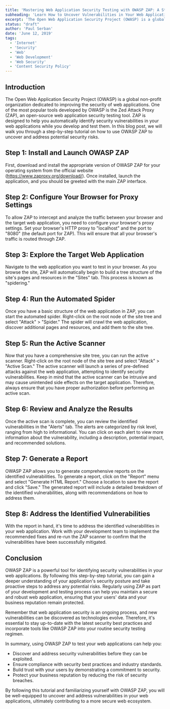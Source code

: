 ```yaml
---
title: 'Mastering Web Application Security Testing with OWASP ZAP: A Step-by-Step Tutorial'
subheading: 'Learn How to Uncover Vulnerabilities in Your Web Applications Using the Powerful OWASP ZAP Tool'
excerpt: 'The Open Web Application Security Project (OWASP) is a global non-profit organization dedicated to improving the security of web applications. One of the most popular tools developed by OWASP is the Zed Attack Proxy (ZAP), an open-source web application security testing tool. ZAP is designed to help you automatically identify security vulnerabilities in your web applications while you develop and test them. In this blog post, we will walk you through a step-by-step tutorial on how to use OWASP ZAP to uncover and address potential security risks.'
status: "draft"
author: 'Paul Serban'
date: 'June 12, 2019'
tags:
  - 'Internet'
  - 'Security'
  - 'Web'
  - 'Web Development'
  - 'Web Security'
  - 'Content Security Policy'
---
```


## Introduction

The Open Web Application Security Project (OWASP) is a global non-profit organization dedicated to improving the security of web applications. One of the most popular tools developed by OWASP is the Zed Attack Proxy (ZAP), an open-source web application security testing tool. ZAP is designed to help you automatically identify security vulnerabilities in your web applications while you develop and test them. In this blog post, we will walk you through a step-by-step tutorial on how to use OWASP ZAP to uncover and address potential security risks.

## Step 1: Install and Launch OWASP ZAP

First, download and install the appropriate version of OWASP ZAP for your operating system from the official website (https://www.zaproxy.org/download/). Once installed, launch the application, and you should be greeted with the main ZAP interface.

## Step 2: Configure Your Browser for Proxy Settings

To allow ZAP to intercept and analyze the traffic between your browser and the target web application, you need to configure your browser's proxy settings. Set your browser's HTTP proxy to "localhost" and the port to "8080" (the default port for ZAP). This will ensure that all your browser's traffic is routed through ZAP.

## Step 3: Explore the Target Web Application

Navigate to the web application you want to test in your browser. As you browse the site, ZAP will automatically begin to build a tree structure of the site's pages and resources in the "Sites" tab. This process is known as "spidering."

## Step 4: Run the Automated Spider

Once you have a basic structure of the web application in ZAP, you can start the automated spider. Right-click on the root node of the site tree and select "Attack" > "Spider." The spider will crawl the web application, discover additional pages and resources, and add them to the site tree.

## Step 5: Run the Active Scanner

Now that you have a comprehensive site tree, you can run the active scanner. Right-click on the root node of the site tree and select "Attack" > "Active Scan." The active scanner will launch a series of pre-defined attacks against the web application, attempting to identify security vulnerabilities. Keep in mind that the active scanner can be intrusive and may cause unintended side effects on the target application. Therefore, always ensure that you have proper authorization before performing an active scan.

## Step 6: Review and Analyze the Results

Once the active scan is complete, you can review the identified vulnerabilities in the "Alerts" tab. The alerts are categorized by risk level, ranging from high to informational. You can click on each alert to view more information about the vulnerability, including a description, potential impact, and recommended solutions.

## Step 7: Generate a Report

OWASP ZAP allows you to generate comprehensive reports on the identified vulnerabilities. To generate a report, click on the "Report" menu and select "Generate HTML Report." Choose a location to save the report and click "Save." The generated report will include a detailed breakdown of the identified vulnerabilities, along with recommendations on how to address them.

## Step 8: Address the Identified Vulnerabilities

With the report in hand, it's time to address the identified vulnerabilities in your web application. Work with your development team to implement the recommended fixes and re-run the ZAP scanner to confirm that the vulnerabilities have been successfully mitigated.

## Conclusion

OWASP ZAP is a powerful tool for identifying security vulnerabilities in your web applications. By following this step-by-step tutorial, you can gain a deeper understanding of your application's security posture and take proactive steps to address any potential risks. Regularly using ZAP as part of your development and testing process can help you maintain a secure and robust web application, ensuring that your users' data and your business reputation remain protected.

Remember that web application security is an ongoing process, and new vulnerabilities can be discovered as technologies evolve. Therefore, it's essential to stay up-to-date with the latest security best practices and incorporate tools like OWASP ZAP into your routine security testing regimen.

In summary, using OWASP ZAP to test your web applications can help you:

- Discover and address security vulnerabilities before they can be exploited.
- Ensure compliance with security best practices and industry standards.
- Build trust with your users by demonstrating a commitment to security.
- Protect your business reputation by reducing the risk of security breaches.

By following this tutorial and familiarizing yourself with OWASP ZAP, you will be well-equipped to uncover and address vulnerabilities in your web applications, ultimately contributing to a more secure web ecosystem.
